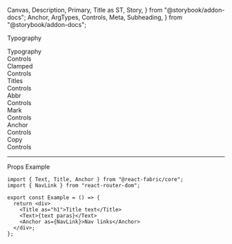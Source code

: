   Canvas,
  Description,
  Primary,
  Title as ST,
  Story,
} from "@storybook/addon-docs";
  Anchor,
  ArgTypes,
  Controls,
  Meta,
  Subheading,
} from "@storybook/addon-docs";

<Meta of={TextStories} />

<ST>Typography</ST>

<Anchor storyId="typo">
  <div className="hidden-anchor">
    <Subheading>Typography</Subheading>
  </div>
</Anchor>

<Primary />

<Collapsable className="control-panel">
  <div>Controls</div>
  <Controls of={TextStories._Text} />
</Collapsable>

<Anchor storyId="clmaped">
  <Subheading>Clamped</Subheading>
</Anchor>
<Description of={TextStories.Clamped} />
<Canvas withToolbar of={TextStories.Clamped} />
<Collapsable className="control-panel">
  <div>Controls</div>
  <Controls of={TextStories.Clamped} />
</Collapsable>

<Anchor storyId="titles">
  <Subheading>Titles</Subheading>
</Anchor>
<Description of={TitleStories.Titles} />
<Canvas withToolbar of={TitleStories.Titles} />
<Collapsable className="control-panel">
  <div>Controls</div>
  <Controls of={TitleStories.Titles} />
</Collapsable>

<Anchor storyId="abbrs">
  <Subheading>Abbr</Subheading>
</Anchor>
<Description of={AbbrStories._Abbr} />
<Canvas withToolbar of={AbbrStories._Abbr} />
<Collapsable className="control-panel">
  <div>Controls</div>
  <Controls of={AbbrStories._Abbr} />
</Collapsable>

<Anchor storyId="marks">
  <Subheading>Mark</Subheading>
</Anchor>
<Description of={MarkStories._Mark} />
<Canvas withToolbar of={MarkStories._Mark} />
<Collapsable className="control-panel">
  <div>Controls</div>
  <Controls of={MarkStories._Mark} />
</Collapsable>

<Anchor storyId="links">
  <Subheading>Anchor</Subheading>
</Anchor>
<Description of={AnchorStories._Anchor} />
<Canvas withToolbar of={AnchorStories._Anchor} />
<Collapsable className="control-panel">
  <div>Controls</div>
  <Controls of={AnchorStories._Anchor} />
</Collapsable>

<Anchor storyId="copy">
  <Subheading>Copy</Subheading>
</Anchor>
<Description of={CopyStories._Copy} />
<Canvas withToolbar of={CopyStories._Copy} />
<Collapsable className="control-panel">
  <div>Controls</div>
  <Controls of={CopyStories._Copy} />
</Collapsable>

<hr />

<Anchor storyId="props">
  <Subheading>Props</Subheading>
</Anchor>

<ArgTypes sort="requiredFirst" />

<Anchor storyId="sample">
  <Subheading>Example</Subheading>
</Anchor>

```tsx
import { Text, Title, Anchor } from "@react-fabric/core";
import { NavLink } from "react-router-dom";

export const Example = () => {
  return <div>
    <Title as="h1">Title text</Title>
    <Text>{text paras}</Text>
    <Anchor as={NavLink}>Nav links</Anchor>
  </div>;
};
```
